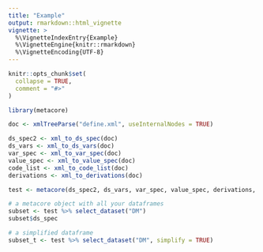 ```yaml
---
title: "Example"
output: rmarkdown::html_vignette
vignette: >
  %\VignetteIndexEntry{Example}
  %\VignetteEngine{knitr::rmarkdown}
  %\VignetteEncoding{UTF-8}
---
```


```r
knitr::opts_chunk$set(
  collapse = TRUE,
  comment = "#>"
)
```

```r
library(metacore)
```


```r
doc <- xmlTreeParse("define.xml", useInternalNodes = TRUE)

ds_spec2 <- xml_to_ds_spec(doc)
ds_vars <- xml_to_ds_vars(doc)
var_spec <- xml_to_var_spec(doc)
value_spec <- xml_to_value_spec(doc)
code_list <- xml_to_code_list(doc)
derivations <- xml_to_derivations(doc)

test <- metacore(ds_spec2, ds_vars, var_spec, value_spec, derivations, code_list)

# a metacore object with all your dataframes
subset <- test %>% select_dataset("DM")
subset$ds_spec

# a simplified dataframe 
subset_t <- test %>% select_dataset("DM", simplify = TRUE)
```
